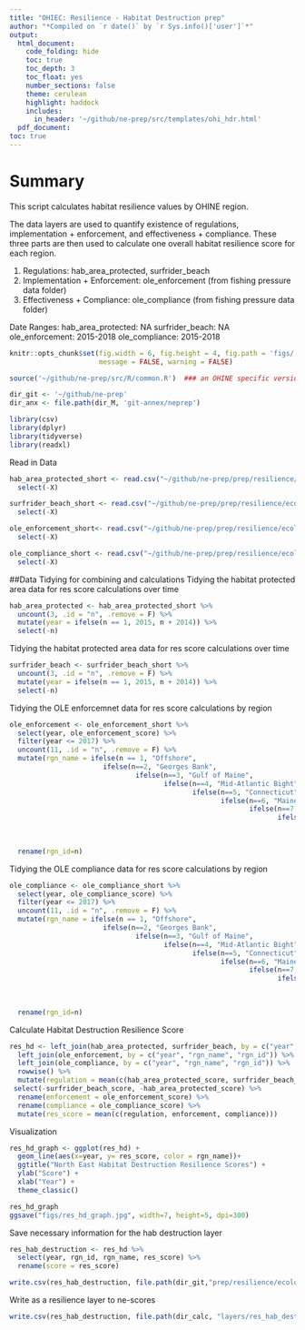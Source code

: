 ```yaml
---
title: "OHIEC: Resilience - Habitat Destruction prep"
author: "*Compiled on `r date()` by `r Sys.info()['user']`*"
output: 
  html_document:
    code_folding: hide
    toc: true
    toc_depth: 3
    toc_float: yes
    number_sections: false
    theme: cerulean
    highlight: haddock
    includes: 
      in_header: '~/github/ne-prep/src/templates/ohi_hdr.html'
  pdf_document:
toc: true
---
```


# Summary

This script calculates habitat resilience values by OHINE region. 

The data layers are used to quantify existence of regulations, implementation + enforcement, and effectiveness + compliance. These three parts are then used to calculate one overall habitat resilience score for each region. 

1. Regulations: hab_area_protected, surfrider_beach
2. Implementation + Enforcement: ole_enforcement (from fishing pressure data folder)
3. Effectiveness + Compliance: ole_compliance (from fishing pressure data folder)

Date Ranges:
hab_area_protected: NA
surfrider_beach: NA
ole_enforcement: 2015-2018
ole_compliance: 2015-2018


``` r
knitr::opts_chunk$set(fig.width = 6, fig.height = 4, fig.path = 'figs/',
                      message = FALSE, warning = FALSE)

source('~/github/ne-prep/src/R/common.R')  ### an OHINE specific version of common.R

dir_git <- '~/github/ne-prep'
dir_anx <- file.path(dir_M, 'git-annex/neprep')

library(csv)
library(dplyr)
library(tidyverse)
library(readxl)
```

Read in Data
```r
hab_area_protected_short <- read.csv("~/github/ne-prep/prep/resilience/ecological/habitat_destruction/data/hab_area_protected.csv") %>% 
  select(-X)

surfrider_beach_short <- read.csv("~/github/ne-prep/prep/resilience/ecological/habitat_destruction/data/surfrider_beach.csv") %>% 
  select(-X) 

ole_enforcement_short<- read.csv("~/github/ne-prep/prep/resilience/ecological/fishing_pressure/data/ole_enforcement.csv") %>% 
  select(-X)

ole_compliance_short <- read.csv("~/github/ne-prep/prep/resilience/ecological/fishing_pressure/data/ole_compliance.csv") %>% 
  select(-X)
```

##Data Tidying for combining and calculations
Tidying the habitat protected area data for res score calculations over time
```r
hab_area_protected <- hab_area_protected_short %>% 
  uncount(3, .id = "n", .remove = F) %>%
  mutate(year = ifelse(n == 1, 2015, n + 2014)) %>% 
  select(-n)
```

Tidying the habitat protected area data for res score calculations over time
```r
surfrider_beach <- surfrider_beach_short %>% 
  uncount(3, .id = "n", .remove = F) %>%
  mutate(year = ifelse(n == 1, 2015, n + 2014)) %>% 
  select(-n)
```

Tidying the OLE enforcemnet data for res score calculations by region
```r
ole_enforcement <- ole_enforcement_short %>% 
  select(year, ole_enforcement_score) %>% 
  filter(year <= 2017) %>% 
  uncount(11, .id = "n", .remove = F) %>%
  mutate(rgn_name = ifelse(n == 1, "Offshore", 
                       ifelse(n==2, "Georges Bank",
                               ifelse(n==3, "Gulf of Maine",
                                      ifelse(n==4, "Mid-Atlantic Bight",
                                             ifelse(n==5, "Connecticut",
                                                    ifelse(n==6, "Maine",
                                                           ifelse(n==7, "Massachusetts-North",
                                                                  ifelse(n==8, "Massachusetts-South",
                                                                         ifelse(n==9, "New Hampshire",
                                                                                ifelse(n==10, "New York",
                                                                                       "Rhode Island"))))))))))) %>%
  rename(rgn_id=n)
```

Tidying the OLE compliance data for res score calculations by region
```r
ole_compliance <- ole_compliance_short %>% 
  select(year, ole_compliance_score) %>% 
  filter(year <= 2017) %>% 
  uncount(11, .id = "n", .remove = F) %>%
  mutate(rgn_name = ifelse(n == 1, "Offshore", 
                       ifelse(n==2, "Georges Bank",
                               ifelse(n==3, "Gulf of Maine",
                                      ifelse(n==4, "Mid-Atlantic Bight",
                                             ifelse(n==5, "Connecticut",
                                                    ifelse(n==6, "Maine",
                                                           ifelse(n==7, "Massachusetts-North",
                                                                  ifelse(n==8, "Massachusetts-South",
                                                                         ifelse(n==9, "New Hampshire",
                                                                                ifelse(n==10, "New York",
                                                                                       "Rhode Island"))))))))))) %>%
  rename(rgn_id=n)
```

Calculate Habitat Destruction Resilience Score 
```r
res_hd <- left_join(hab_area_protected, surfrider_beach, by = c("year", "rgn_name", "rgn_id")) %>% 
  left_join(ole_enforcement, by = c("year", "rgn_name", "rgn_id")) %>% 
  left_join(ole_compliance, by = c("year", "rgn_name", "rgn_id")) %>% 
  rowwise() %>% 
  mutate(regulation = mean(c(hab_area_protected_score, surfrider_beach_score), na.rm=TRUE)) %>% 
 select(-surfrider_beach_score, -hab_area_protected_score) %>% 
  rename(enforcement = ole_enforcement_score) %>% 
  rename(compliance = ole_compliance_score) %>% 
  mutate(res_score = mean(c(regulation, enforcement, compliance)))
```

Visualization
```r
res_hd_graph <- ggplot(res_hd) +
  geom_line(aes(x=year, y= res_score, color = rgn_name))+
  ggtitle("North East Habitat Destruction Resilience Scores") +
  ylab("Score") +
  xlab("Year") +
  theme_classic() 

res_hd_graph
ggsave("figs/res_hd_graph.jpg", width=7, height=5, dpi=300)
```


Save necessary information for the hab destruction layer
```r
res_hab_destruction <- res_hd %>% 
  select(year, rgn_id, rgn_name, res_score) %>% 
  rename(score = res_score)

write.csv(res_hab_destruction, file.path(dir_git,"prep/resilience/ecological/water_pollution/data/res_hab_destruction.csv"))
```


Write as a resilience layer to ne-scores
```r
write.csv(res_hab_destruction, file.path(dir_calc, "layers/res_hab_destruction.csv"))
```

